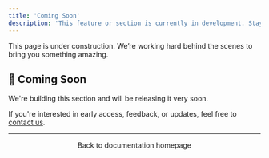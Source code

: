 ```yaml
---
title: 'Coming Soon'
description: 'This feature or section is currently in development. Stay tuned!'
---
```


<Callout emoji="🚧">
  This page is under construction. We’re working hard behind the scenes to bring you something amazing.
</Callout>

## 🚀 Coming Soon

We're building this section and will be releasing it very soon.

If you're interested in early access, feedback, or updates, feel free to [contact us](mailto:team@yourdomain.com).

---

<Spacer size="lg" />

<Center>
  <Card
    title="Return to Home"
    icon="home"
    href="/"
  >
    Back to documentation homepage
  </Card>
</Center>